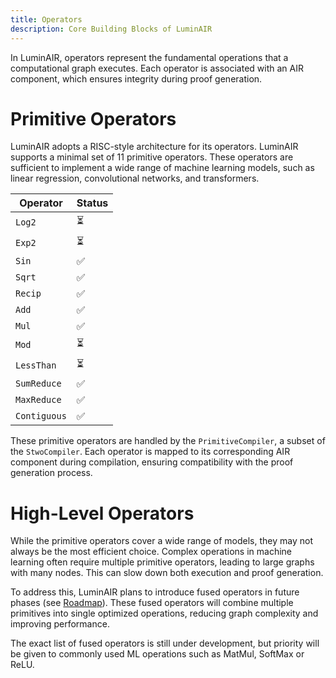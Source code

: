 ```yaml
---
title: Operators
description: Core Building Blocks of LuminAIR
---
```


In LuminAIR, operators represent the fundamental operations that a computational graph executes. 
Each operator is associated with an AIR component, which ensures integrity during proof generation. 

# Primitive Operators

LuminAIR adopts a RISC-style architecture for its operators.
LuminAIR supports a minimal set of 11 primitive operators. 
These operators are sufficient to implement a wide range of machine learning models, such as linear regression, convolutional networks, and transformers.

| Operator     | Status |
| ------------ | ------ |
| `Log2`       | ⏳     |
| `Exp2`       | ⏳     |
| `Sin`        | ✅     |
| `Sqrt`       | ✅     |
| `Recip`      | ✅     |
| `Add`        | ✅     |
| `Mul`        | ✅     |
| `Mod`        | ⏳     |
| `LessThan`   | ⏳     |
| `SumReduce`  | ✅     |
| `MaxReduce`  | ✅     |
| `Contiguous` | ✅     |

These primitive operators are handled by the `PrimitiveCompiler`, a subset of the `StwoCompiler`.
Each operator is mapped to its corresponding AIR component during compilation, ensuring compatibility with the proof generation process.

# High-Level Operators
While the primitive operators cover a wide range of models, they may not always be the most efficient choice. 
Complex operations in machine learning often require multiple primitive operators, leading to large graphs with many nodes. This can slow down both execution and proof generation.

To address this, LuminAIR plans to introduce fused operators in future phases (see [Roadmap](/more/roadmap)). 
These fused operators will combine multiple primitives into single optimized operations, reducing graph complexity and improving performance.

The exact list of fused operators is still under development, but priority will be given to commonly used ML operations such as MatMul, SoftMax or ReLU.